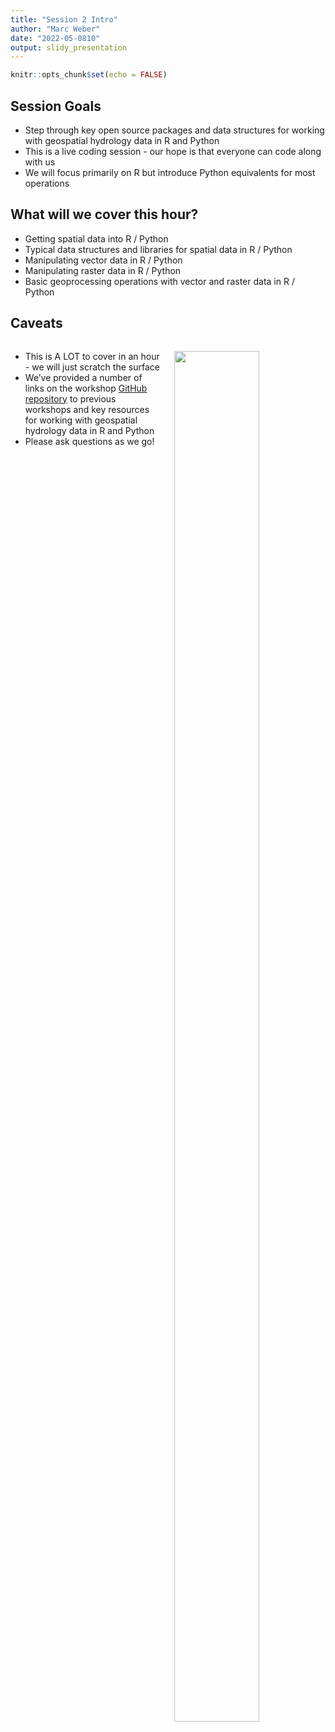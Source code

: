```yaml
---
title: "Session 2 Intro"
author: "Marc Weber"
date: "2022-05-0810"
output: slidy_presentation
---
```


```r
knitr::opts_chunk$set(echo = FALSE)
```

## Session Goals

- Step through key open source packages and data structures for working with geospatial hydrology data in R and Python
- This is a live coding session - our hope is that everyone can code along with us
- We will focus primarily on R but introduce Python equivalents for most operations

## What will we cover this hour?

- Getting spatial data into R / Python
- Typical data structures and libraries for spatial data in R / Python
- Manipulating vector data in R / Python
- Manipulating raster data in R / Python
- Basic geoprocessing operations with vector and raster data in R / Python

## Caveats

<div class='left' style='float:left;width:48%'>
- This is A LOT to cover in an hour - we will just scratch the surface
- We've provided a number of links on the workshop [GitHub repository](https://github.com/mhweber/AWRA2022GeoWorkshop) to previous workshops and key resources for working with geospatial hydrology data in R and Python
- Please ask questions as we go!
</div>
<div class='right' style='float:right;width:48%'>
![](speed.png){height=75% width=75% }

</div>


